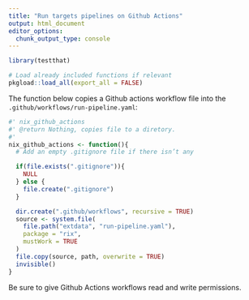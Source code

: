 ```yaml
---
title: "Run targets pipelines on Github Actions"
output: html_document
editor_options:
  chunk_output_type: console
---
```


```r
library(testthat)
```

<!--
You need to run the 'description' chunk in the '0-dev_history.Rmd' file before continuing your code there.
-->

```r
# Load already included functions if relevant
pkgload::load_all(export_all = FALSE)
```

The function below copies a Github actions workflow 
file into the `.github/workflows/run-pipeline.yaml`:

```r
#' nix_github_actions
#' @return Nothing, copies file to a diretory.
#'
nix_github_actions <- function(){
  # Add an empty .gitignore file if there isn’t any

  if(file.exists(".gitignore")){
    NULL
  } else {
    file.create(".gitignore")
  }

  dir.create(".github/workflows", recursive = TRUE)
  source <- system.file(
    file.path("extdata", "run-pipeline.yaml"),
    package = "rix",
    mustWork = TRUE
  )
  file.copy(source, path, overwrite = TRUE)
  invisible()
}
```

Be sure to give Github Actions workflows read and write permissions.
